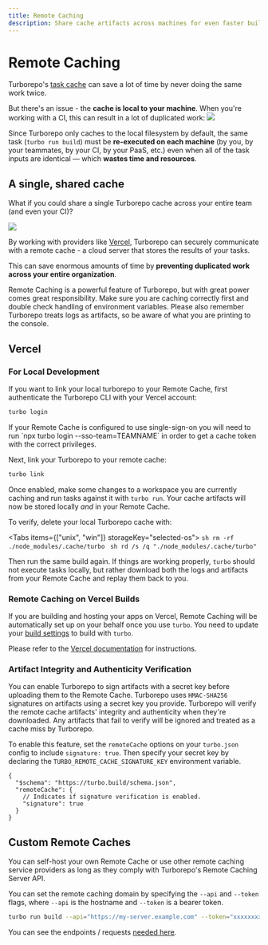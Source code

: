 ```yaml
---
title: Remote Caching
description: Share cache artifacts across machines for even faster builds.
---
```



# Remote Caching

Turborepo's [task cache](/repo/docs/core-concepts/caching) can save a lot of time by never doing the same work twice.

But there's an issue - the **cache is local to your machine**. When you're working with a CI, this can result in a lot of duplicated work:
![](/images/docs/local-caching.png)

Since Turborepo only caches to the local filesystem by default, the same task (`turbo run build`) must be **re-executed on each machine** (by you, by your teammates, by your CI, by your PaaS, etc.) even when all of the task inputs are identical — which **wastes time and resources**.

## A single, shared cache

What if you could share a single Turborepo cache across your entire team (and even your CI)?

![](/images/docs/remote-caching.png)

By working with providers like [Vercel](#vercel), Turborepo can securely communicate with a remote cache - a cloud server that stores the results of your tasks.

This can save enormous amounts of time by **preventing duplicated work across your entire organization**.

<Callout>
  Remote Caching is a powerful feature of Turborepo, but with great power comes
  great responsibility. Make sure you are caching correctly first and double
  check handling of environment variables. Please also remember Turborepo treats
  logs as artifacts, so be aware of what you are printing to the console.
</Callout>

## Vercel

### For Local Development

If you want to link your local turborepo to your Remote Cache, first authenticate the Turborepo CLI with your Vercel account:

```sh
turbo login
```

<Callout>
  If your Remote Cache is configured to use single-sign-on you will need to run
  `npx turbo login --sso-team=TEAMNAME` in order to get a cache token with the
  correct privileges.
</Callout>

Next, link your Turborepo to your remote cache:

```sh
turbo link
```

Once enabled, make some changes to a workspace you are currently caching and run tasks against it with `turbo run`.
Your cache artifacts will now be stored locally _and_ in your Remote Cache.

To verify, delete your local Turborepo cache with:

<Tabs items={["unix", "win"]} storageKey="selected-os">
  <Tab>
    ```sh
    rm -rf ./node_modules/.cache/turbo
    ```
  </Tab>
  <Tab>
    ```sh
    rd /s /q "./node_modules/.cache/turbo"
    ```
  </Tab>
</Tabs>

Then run the same build again. If things are working properly, `turbo` should not execute tasks locally, but rather download both the logs and artifacts from your Remote Cache and replay them back to you.

### Remote Caching on Vercel Builds

If you are building and hosting your apps on Vercel, Remote Caching will be automatically set up on your behalf once you use `turbo`. You need to update your [build settings](https://vercel.com/docs/concepts/deployments/configure-a-build) to build with `turbo`.

Please refer to the [Vercel documentation](https://vercel.com/docs/concepts/monorepos/turborepo?utm_source=turbo.build&utm_medium=referral&utm_campaign=docs-link) for instructions.

### Artifact Integrity and Authenticity Verification

You can enable Turborepo to sign artifacts with a secret key before uploading them to the Remote Cache. Turborepo uses `HMAC-SHA256` signatures on artifacts using a secret key you provide.
Turborepo will verify the remote cache artifacts' integrity and authenticity when they're downloaded.
Any artifacts that fail to verify will be ignored and treated as a cache miss by Turborepo.

To enable this feature, set the `remoteCache` options on your `turbo.json` config to include `signature: true`. Then specify your secret key by declaring the `TURBO_REMOTE_CACHE_SIGNATURE_KEY` environment variable.

```jsonc
{
  "$schema": "https://turbo.build/schema.json",
  "remoteCache": {
    // Indicates if signature verification is enabled.
    "signature": true
  }
}
```

## Custom Remote Caches

You can self-host your own Remote Cache or use other remote caching service providers as long as they comply with Turborepo's Remote Caching Server API.

You can set the remote caching domain by specifying the `--api` and `--token` flags, where `--api` is the hostname and `--token` is a bearer token.

```sh
turbo run build --api="https://my-server.example.com" --token="xxxxxxxxxxxxxxxxx"
```

You can see the endpoints / requests [needed here](https://github.com/vercel/turbo/blob/main/cli/internal/client/client.go).
